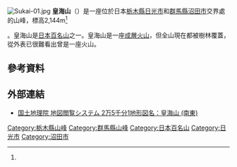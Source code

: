 [[File:Sukai-01.jpg|thumb]]
'''皇海山'''（{{lang-ja|皇海山}}）是一座位於日本[[栃木縣|栃木縣]][[日光市|日光市]]和[[群馬縣|群馬縣]][[沼田市|沼田市]]交界處的山峰，標高2,144m<ref name="gsi.go.jp/common/000091072">{{Cite news|url=http://www.gsi.go.jp/common/000091072.pdf|title=標高値を改定する山岳一覧 資料1|publisher=国土地理院|accessdate=2014-03-26|archive-date=2014-03-26|archive-url=https://web.archive.org/web/20140326152944/http://www.gsi.go.jp/common/000091072.pdf|dead-url=no}}</ref>。皇海山是[[日本百名山|日本百名山]]之一。皇海山是一座[[成層火山|成層火山]]，但全山現在都被樹林覆蓋，從外表已很難看出曾是一座火山。
== 參考資料 ==
<references/>
== 外部連結 ==
* [http://watchizu.gsi.go.jp/watchizu.aspx?latitude=36.68985556&longitude=139.3369167 国土地理院 地図閲覧システム 2万5千分1地形図名：皇海山 (南東)] {{Wayback|url=http://watchizu.gsi.go.jp/watchizu.aspx?latitude=36.68985556&longitude=139.3369167 |date=20120505023524 }}
[[Category:栃木縣山峰|Category:栃木縣山峰]]
[[Category:群馬縣山峰|Category:群馬縣山峰]]
[[Category:日本百名山|Category:日本百名山]]
[[Category:日光市|Category:日光市]]
[[Category:沼田市|Category:沼田市]]